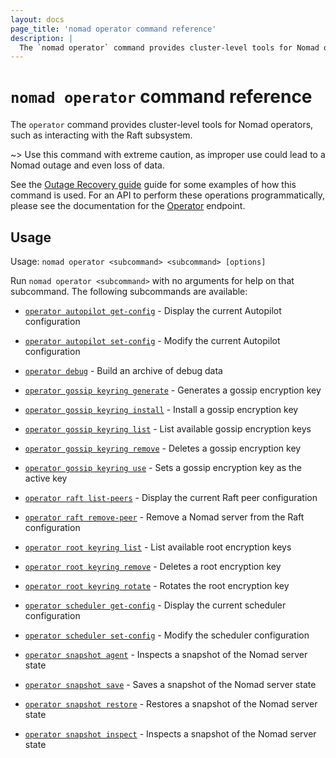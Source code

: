 ```yaml
---
layout: docs
page_title: 'nomad operator command reference'
description: |
  The `nomad operator` command provides cluster-level tools for Nomad operators.
---
```


# `nomad operator` command reference

The `operator` command provides cluster-level tools for Nomad operators, such
as interacting with the Raft subsystem.

~> Use this command with extreme caution, as improper use could lead to a Nomad
outage and even loss of data.

See the [Outage Recovery guide] guide for some examples of how this command is
used. For an API to perform these operations programmatically, please see the
documentation for the [Operator] endpoint.

## Usage

Usage: `nomad operator <subcommand> <subcommand> [options]`

Run `nomad operator <subcommand>` with no arguments for help on that subcommand.
The following subcommands are available:

- [`operator autopilot get-config`][get-config] - Display the current Autopilot
  configuration

- [`operator autopilot set-config`][set-config] - Modify the current Autopilot
  configuration

- [`operator debug`][debug] - Build an archive of debug data

- [`operator gossip keyring generate`][gossip_keyring_generate] - Generates a gossip encryption key

- [`operator gossip keyring install`][gossip_keyring_install] - Install a gossip encryption key

- [`operator gossip keyring list`][gossip_keyring_list] - List available gossip encryption keys

- [`operator gossip keyring remove`][gossip_keyring_remove] - Deletes a gossip encryption key

- [`operator gossip keyring use`][gossip_keyring_use] - Sets a gossip encryption key as the active key

- [`operator raft list-peers`][list] - Display the current Raft peer
  configuration

- [`operator raft remove-peer`][remove] - Remove a Nomad server from the Raft
  configuration

- [`operator root keyring list`][root_keyring_list] - List available root encryption keys

- [`operator root keyring remove`][root_keyring_remove] - Deletes a root encryption key

- [`operator root keyring rotate`][root_keyring_rotate] - Rotates the root encryption key

- [`operator scheduler get-config`][scheduler-get-config] - Display the current
  scheduler configuration

- [`operator scheduler set-config`][scheduler-set-config] - Modify the scheduler
  configuration

- [`operator snapshot agent`][snapshot-agent] <EnterpriseAlert inline /> - Inspects a snapshot of the Nomad server state

- [`operator snapshot save`][snapshot-save] - Saves a snapshot of the Nomad server state

- [`operator snapshot restore`][snapshot-restore] - Restores a snapshot of the Nomad server state

- [`operator snapshot inspect`][snapshot-inspect] - Inspects a snapshot of the Nomad server state

[debug]: /nomad/commands/operator/debug 'Builds an archive of configuration and state'
[get-config]: /nomad/commands/operator/autopilot/get-config 'Autopilot Get Config command'
[gossip_keyring_generate]: /nomad/commands/operator/gossip/keyring-generate 'Generates a gossip encryption key'
[gossip_keyring_install]: /nomad/commands/operator/gossip/keyring-install 'Install a gossip encryption key'
[gossip_keyring_list]: /nomad/commands/operator/gossip/keyring-list 'List available gossip encryption keys'
[gossip_keyring_remove]: /nomad/commands/operator/gossip/keyring-remove 'Deletes a gossip encryption key'
[gossip_keyring_use]: /nomad/commands/operator/gossip/keyring-use 'Sets a gossip encryption key as the active key'
[list]: /nomad/commands/operator/raft/list-peers 'Raft List Peers command'
[operator]: /nomad/api-docs/operator 'Operator API documentation'
[outage recovery guide]: /nomad/docs/manage/outage-recovery
[remove]: /nomad/commands/operator/raft/remove-peer 'Raft Remove Peer command'
[root_keyring_list]: /nomad/commands/operator/root/keyring-list 'List available root encryption keys'
[root_keyring_remove]: /nomad/commands/operator/root/keyring-remove 'Deletes a root encryption key'
[root_keyring_rotate]: /nomad/commands/operator/root/keyring-rotate 'Rotates the root encryption key'
[set-config]: /nomad/commands/operator/autopilot/set-config 'Autopilot Set Config command'
[snapshot-save]: /nomad/commands/operator/snapshot/save 'Snapshot Save command'
[snapshot-restore]: /nomad/commands/operator/snapshot/restore 'Snapshot Restore command'
[snapshot-inspect]: /nomad/commands/operator/snapshot/inspect 'Snapshot Inspect command'
[snapshot-agent]: /nomad/commands/operator/snapshot/agent 'Snapshot Agent command'
[scheduler-get-config]: /nomad/commands/operator/scheduler/get-config 'Scheduler Get Config command'
[scheduler-set-config]: /nomad/commands/operator/scheduler/set-config 'Scheduler Set Config command'
